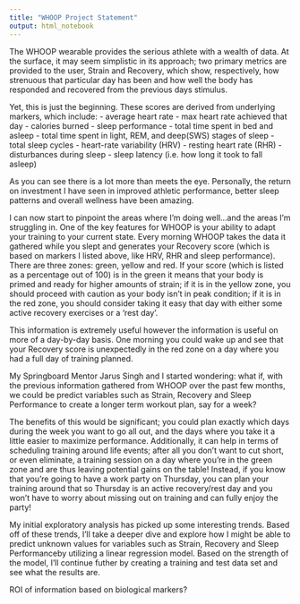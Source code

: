 ```yaml
---
title: "WHOOP Project Statement"
output: html_notebook
---
```


The WHOOP wearable provides the serious athlete with a wealth of data. At the surface, it may seem simplistic in its approach; two primary metrics are provided to the user, Strain and Recovery, which show, respectively, how strenuous that particular day has been and how well the body has responded and recovered from the previous days stimulus. 

Yet, this is just the beginning. These scores are derived from underlying markers, which include:
- average heart rate
- max heart rate achieved that day
- calories burned
- sleep performance
- total time spent in bed and asleep
- total time spent in light, REM, and deep(SWS) stages of sleep
- total sleep cycles
- heart-rate variability (HRV)
- resting heart rate (RHR)
- disturbances during sleep
- sleep latency (i.e. how long it took to fall asleep)

As you can see there is a lot more than meets the eye. Personally, the return on investment I have seen in improved athletic performance, better sleep patterns and overall wellness have been amazing. 

I can now start to pinpoint the areas where I'm doing well...and the areas I'm struggling in. One of the key features for WHOOP is your ability to adapt your training to your current state. Every morning WHOOP takes the data it gathered while you slept and generates your Recovery score (which is based on markers I listed above, like HRV, RHR and sleep performance). There are three zones: green, yellow and red. If your score (which is listed as a percentage out of 100) is in the green it means that your body is primed and ready for higher amounts of strain; if it is in the yellow zone, you should proceed with caution as your body isn't in peak condition; if it is in the red zone, you should consider taking it easy that day with either some active recovery exercises or a 'rest day'. 

This information is extremely useful however the information is useful on more of a day-by-day basis. One morning you could wake up and see that your Recovery score is unexpectedly in the red zone on a day where you had a full day of training planned. 

My Springboard Mentor Jarus Singh and I started wondering: what if, with the previous information gathered from WHOOP over the past few months, we could be predict variables such as Strain, Recovery and Sleep Performance to create a longer term workout plan, say for a week? 

The benefits of this would be significant; you could plan exactly which days during the week you want to go all out, and the days where you take it a little easier to maximize performance. Additionally, it can help in terms of scheduling training around life events; after all you don't want to cut short, or even eliminate, a training session on a day where you're in the green zone and are thus leaving potential gains on the table! Instead, if you know that you're going to have a work party on Thursday, you can plan your training around that so Thursday is an active recovery/rest day and you won't have to worry about missing out on training and can fully enjoy the party! 

My initial exploratory analysis has picked up some interesting trends. Based off of these trends, I'll take a deeper dive and explore how I might be able to predict unknown values for variables such as Strain, Recovery and Sleep Performanceby utilizing a linear regression model. Based on the strength of the model, I'll continue futher by creating a training and test data set and see what the results are.



ROI of information based on biological markers?